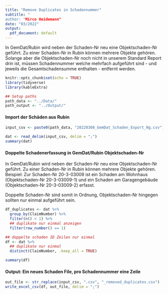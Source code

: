 ```yaml
---
title: "Remove Duplicates in Schadennummer"
subtitle: "
author: "Mirco Heidemann"
date: "03/2022"
output:
  pdf_document: default
---
```


In GemDat/Rubin wird neben der Schaden-Nr neu eine Objektschaden-Nr geführt. Zu einer Schaden-Nr in Rubin können mehrere Objekte gehören. Solange aber die Objektschaden-Nr noch nicht in unserem Standard Report drin ist, müssen Schadennummer welche mehrfach aufgeführt sind - und jeweils die Gesamtschadensumme enthalten - entfernt werden.

```r
knitr::opts_chunk$set(echo = TRUE)
library(tidyverse)
library(kableExtra)

## Setup paths
path_data <- "../Data/"
path_output <- "../Output/"
```

#### Import der Schäden aus Rubin
```r
input_csv <- paste0(path_data, "20220308_GemDat_Schaden_Export_Ng.csv")

dat <- read_delim(input_csv, delim = ";")
summary(dat)
```

#### Doppelte Schadenerfassung in GemDat/Rubin Objektschaden-Nr
In GemDat/Rubin wird neben der Schaden-Nr neu eine Objektschaden-Nr geführt. Zu einer Schaden-Nr in Rubin können mehrere Objekte gehören.
Beispiel:
Zur Schaden-Nr 20-3-03009 ist ein Schaden am Wohnhaus (Objektschaden-Nr 20-3-03009-1) und ein Schaden am Garagengebäude (Objektschaden-Nr 20-3-03009-2) erfasst.

Doppelte Schaden-Nr sind somit in Ordnung,  Objektschaden-Nr hingegen sollten nur einmal aufgeführt sein.

```r
df_duplicates <- dat %>%
  group_by(ClaimNumber) %>%
  filter(n() > 1) %>%
  ## duplikate nur einmal anzeigen
  filter(row_number() == 1)

## doppelte schaden ID Zeilen nur einmal
df <- dat %>%
  ## duplikate nur einmal
  distinct(ClaimNumber, .keep_all = TRUE)

summary(df)
```

#### Output: Ein neues Schaden File, pro Schadennummer eine Zeile
```r
out_file <- str_replace(input_csv, ".csv", "_removed_duplicates.csv")
write_excel_csv(df, out_file, delim = ";")
```
